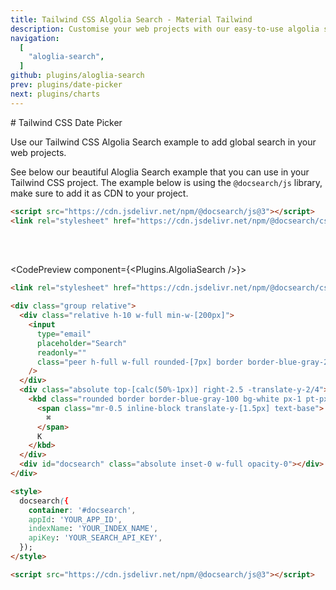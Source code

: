 ```yaml
---
title: Tailwind CSS Algolia Search - Material Tailwind
description: Customise your web projects with our easy-to-use algolia search example for Tailwind CSS using Material Design guidelines.
navigation:
  [
    "aloglia-search",
  ]
github: plugins/aloglia-search
prev: plugins/date-picker
next: plugins/charts
---
```


<DocsTitle href="date-picker">
# Tailwind CSS Date Picker
</DocsTitle>

Use our Tailwind CSS Algolia Search example to add global search in your web projects.

See below our beautiful Aloglia Search example that you can use in your Tailwind CSS project. The example below is using the `@docsearch/js` library, make sure to add it as CDN to your project.

```html
<script src="https://cdn.jsdelivr.net/npm/@docsearch/js@3"></script>
<link rel="stylesheet" href="https://cdn.jsdelivr.net/npm/@docsearch/css@3" />
```

<br />
<br />

<CodePreview component={<Plugins.AlgoliaSearch />}>
```html
<link rel="stylesheet" href="https://cdn.jsdelivr.net/npm/@docsearch/css@3" />

<div class="group relative">
  <div class="relative h-10 w-full min-w-[200px]">
    <input
      type="email"
      placeholder="Search"
      readonly=""
      class="peer h-full w-full rounded-[7px] border border-blue-gray-200 bg-transparent px-3 py-2.5 font-sans text-sm font-normal text-blue-gray-700 outline outline-0 transition-all placeholder-shown:border placeholder-shown:border-blue-gray-200 focus:border-2 focus:border-gray-900 focus:outline-0 disabled:border-0 disabled:bg-blue-gray-50 group-hover:border-2 group-hover:border-gray-900"
    />
  </div>
  <div class="absolute top-[calc(50%-1px)] right-2.5 -translate-y-2/4">
    <kbd class="rounded border border-blue-gray-100 bg-white px-1 pt-px pb-0 text-xs font-medium text-gray-900 shadow shadow-black/5">
      <span class="mr-0.5 inline-block translate-y-[1.5px] text-base">
        ⌘
      </span>
      K
    </kbd>
  </div>
  <div id="docsearch" class="absolute inset-0 w-full opacity-0"></div>
</div>

<style>
  docsearch({
    container: '#docsearch',
    appId: 'YOUR_APP_ID',
    indexName: 'YOUR_INDEX_NAME',
    apiKey: 'YOUR_SEARCH_API_KEY',
  });
</style>

<script src="https://cdn.jsdelivr.net/npm/@docsearch/js@3"></script>
```
</CodePreview>
